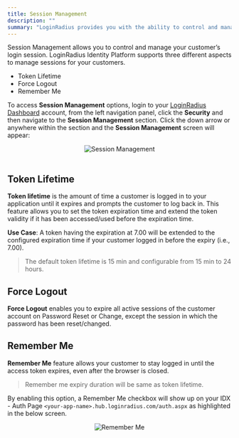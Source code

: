 ```yaml
---
title: Session Management
description: ""
summary: "LoginRadius provides you with the ability to control and manage your user's login session via features token lifetime, force logout, and remember me."
---
```


Session Management allows you to control and manage your customer’s login session. LoginRadius Identity Platform supports three different aspects to manage sessions for your customers.

- Token Lifetime
- Force Logout
- Remember Me

To access **Session Management** options, login to your [LoginRadius Dashboard](https://dashboard.loginradius.com/dashboard) account, from the left navigation panel, click the **Security** and then navigate to the **Session Management** section.
Click the down arrow or anywhere within the section and the **Session Management** screen will appear:

<div style="text-align:center">
  <img src="../assets/security/session-management/session-management-settings.png" alt="Session Management" />
</div>
<br/>


## Token Lifetime
**Token lifetime** is the amount of time a customer is logged in to your application until it expires and prompts the customer to log back in. This feature allows you to set the token expiration time and extend the token validity if it has been accessed/used before the expiration time.

**Use Case**: A token having the expiration at 7.00 will be extended to the configured expiration time if your customer logged in before the expiry (i.e., 7.00).

> The default token lifetime is 15 min and configurable from 15 min to 24 hours. 

## Force Logout
**Force Logout** enables you to expire all active sessions of the customer account on Password Reset or Change, except the session in which the password has been reset/changed.

## Remember Me
**Remember Me** feature allows your customer to stay logged in until the access token expires, even after the browser is closed. 

> Remember me expiry duration will be same as token lifetime.

By enabling this option, a Remember Me checkbox will show up on your IDX - Auth Page `<your-app-name>.hub.loginradius.com/auth.aspx` as highlighted in the below screen. 

<div style="text-align:center">
  <img src="../assets/security/session-management/remember-me.png" alt="Remember Me" />
</div>
<br/>
